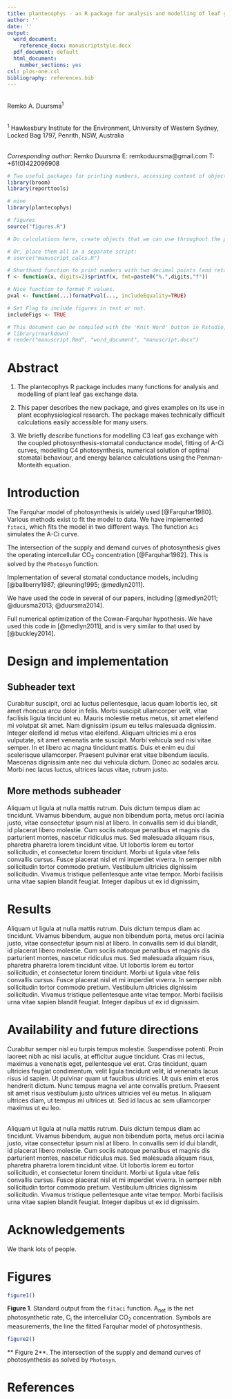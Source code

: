 ```yaml
---
title: plantecophys - an R package for analysis and modelling of leaf gas exchange data
author: ''
date: ''
output:
  word_document:
    reference_docx: manuscriptstyle.docx
  pdf_document: default
  html_document:
    number_sections: yes
csl: plos-one.csl
bibliography: references.bib
---
```


\
Remko A. Duursma^1^

\
^1^ Hawkesbury Institute for the Environment, University of Western Sydney, Locked Bag 1797, Penrith, NSW, Australia

\
*Corresponding author*: 
Remko Duursma
E: remkoduursma@gmail.com
T: +61(0)422096908



```r
# Two useful packages for printing numbers, accessing content of objects.
library(broom)
library(reporttools)

# mine
library(plantecophys)

# figures
source("figures.R")

# Do calculations here, create objects that we can use throughout the paper.

# Or, place them all in a separate script:
# source("manuscript_calcs.R")

# Shorthand function to print numbers with two decimal points (and retain trailing zeroes)
f <- function(x, digits=2)sprintf(x, fmt=paste0("%.",digits,"f"))

# Nice function to format P values.
pval <- function(...)formatPval(..., includeEquality=TRUE)

# Set Flag to include figures in text or not.
includeFigs <- TRUE

# This document can be compiled with the 'Knit Word' button in Rstudio, or:
# library(rmarkdown)
# render("manuscript.Rmd", "word_document", "manuscript.docx")
```




# Abstract {.unnumbered}

1. The plantecophys R package includes many functions for analysis and modelling of plant leaf gas exchange data.

2. This paper describes the new package, and gives examples on its use in plant ecophysiological research. The package makes technically difficult calculations easily accessible for many users. 

3. We briefly describe functions for modelling C3 leaf gas exchange with the coupled photosynthesis-stomatal conductance model, fitting of A-Ci curves, modelling C4 photosynthesis, numerical solution of optimal stomatal behaviour, and energy balance calculations using the Penman-Monteith equation.




# Introduction

The Farquhar model of photosynthesis is widely used [@Farquhar1980]. Various methods exist to fit the model to data. We have implemented `fitaci`, which fits the model in two different ways. The function `Aci` simulates the A-Ci curve.

The intersection of the supply and demand curves of photosynthesis gives the operating intercellular CO~2~ concentration [@Farquhar1982]. This is solved by the `Photosyn` function. 

Implementation of several stomatal conductance models, including [@ballberry1987; @leuning1995; @medlyn2011].

We have used the code in several of our papers, including [@medlyn2011; @duursma2013; @duursma2014].

Full numerical optimization of the Cowan-Farquhar hypothesis. We have used this code in [@medlyn2011], and is very similar to that used by [@buckley2014].


# Design and implementation

## Subheader text
Curabitur suscipit, orci ac luctus pellentesque, lacus quam lobortis leo, sit amet rhoncus arcu dolor in felis. Morbi suscipit ullamcorper velit, vitae facilisis ligula tincidunt eu. Mauris molestie metus metus, sit amet eleifend mi volutpat sit amet. Nam dignissim ipsum eu tellus malesuada dignissim. Integer eleifend id metus vitae eleifend. Aliquam ultricies mi a eros vulputate, sit amet venenatis ante suscipit. Morbi vehicula sed nisi vitae semper. In et libero ac magna tincidunt mattis. Duis et enim eu dui scelerisque ullamcorper. Praesent pulvinar erat vitae bibendum iaculis. Maecenas dignissim ante nec dui vehicula dictum. Donec ac sodales arcu. Morbi nec lacus luctus, ultrices lacus vitae, rutrum justo.

## More methods subheader
Aliquam ut ligula at nulla mattis rutrum. Duis dictum tempus diam ac tincidunt. Vivamus bibendum, augue non bibendum porta, metus orci lacinia justo, vitae consectetur ipsum nisl at libero. In convallis sem id dui blandit, id placerat libero molestie. Cum sociis natoque penatibus et magnis dis parturient montes, nascetur ridiculus mus. Sed malesuada aliquam risus, pharetra pharetra lorem tincidunt vitae. Ut lobortis lorem eu tortor sollicitudin, et consectetur lorem tincidunt. Morbi ut ligula vitae felis convallis cursus. Fusce placerat nisl et mi imperdiet viverra. In semper nibh sollicitudin tortor commodo pretium. Vestibulum ultricies dignissim sollicitudin. Vivamus tristique pellentesque ante vitae tempor. Morbi facilisis urna vitae sapien blandit feugiat. Integer dapibus ut ex id dignissim,


# Results

Aliquam ut ligula at nulla mattis rutrum. Duis dictum tempus diam ac tincidunt. Vivamus bibendum, augue non bibendum porta, metus orci lacinia justo, vitae consectetur ipsum nisl at libero. In convallis sem id dui blandit, id placerat libero molestie. Cum sociis natoque penatibus et magnis dis parturient montes, nascetur ridiculus mus. Sed malesuada aliquam risus, pharetra pharetra lorem tincidunt vitae. Ut lobortis lorem eu tortor sollicitudin, et consectetur lorem tincidunt. Morbi ut ligula vitae felis convallis cursus. Fusce placerat nisl et mi imperdiet viverra. In semper nibh sollicitudin tortor commodo pretium. Vestibulum ultricies dignissim sollicitudin. Vivamus tristique pellentesque ante vitae tempor. Morbi facilisis urna vitae sapien blandit feugiat. Integer dapibus ut ex id dignissim.


# Availability and future directions


Curabitur semper nisl eu turpis tempus molestie. Suspendisse potenti. Proin laoreet nibh ac nisi iaculis, at efficitur augue tincidunt. Cras mi lectus, maximus a venenatis eget, pellentesque vel erat. Cras tincidunt, quam ultricies feugiat condimentum, velit ligula tincidunt velit, id venenatis lacus risus id sapien. Ut pulvinar quam ut faucibus ultricies. Ut quis enim et eros hendrerit dictum. Nunc tempus magna vel ante convallis pretium. Praesent sit amet risus vestibulum justo ultrices ultricies vel eu metus. In aliquam ultrices diam, ut tempus mi ultrices ut. Sed id lacus ac sem ullamcorper maximus ut eu leo.

\
Aliquam ut ligula at nulla mattis rutrum. Duis dictum tempus diam ac tincidunt. Vivamus bibendum, augue non bibendum porta, metus orci lacinia justo, vitae consectetur ipsum nisl at libero. In convallis sem id dui blandit, id placerat libero molestie. Cum sociis natoque penatibus et magnis dis parturient montes, nascetur ridiculus mus. Sed malesuada aliquam risus, pharetra pharetra lorem tincidunt vitae. Ut lobortis lorem eu tortor sollicitudin, et consectetur lorem tincidunt. Morbi ut ligula vitae felis convallis cursus. Fusce placerat nisl et mi imperdiet viverra. In semper nibh sollicitudin tortor commodo pretium. Vestibulum ultricies dignissim sollicitudin. Vivamus tristique pellentesque ante vitae tempor. Morbi facilisis urna vitae sapien blandit feugiat. Integer dapibus ut ex id dignissim.

# Acknowledgements {.unnumbered}
We thank lots of people.

# Figures {.unnumbered}


```r
figure1()
```

**Figure 1**. Standard output from the `fitaci` function. A~net~ is the net photosynthetic rate, C~i~ the intercellular CO~2~ concentration. Symbols are measurements, the line the fitted Farquhar model of photosynthesis.

```r
figure2()
```

** Figure 2**. The intersection of the supply and demand curves of photosynthesis as solved by `Photosyn`.


# References {.unnumbered}

